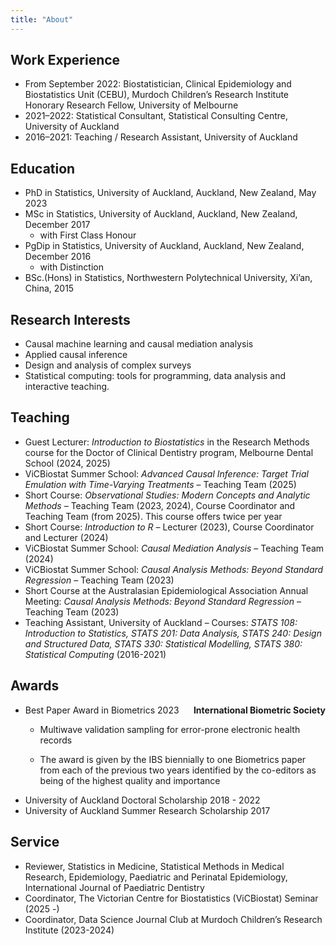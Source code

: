```yaml
---
title: "About"
---
```



## Work Experience
 * From September 2022: Biostatistician, Clinical Epidemiology and Biostatistics Unit (CEBU), Murdoch Children's Research Institute  
  Honorary Research Fellow, University of Melbourne  
 * 2021–2022: Statistical Consultant, Statistical Consulting Centre, University of Auckland  
 * 2016–2021: Teaching / Research Assistant, University of Auckland 

## Education

 * PhD in Statistics, University of Auckland,  Auckland, New Zealand, May 2023
 * MSc in Statistics, University of Auckland,  Auckland, New Zealand, December 2017
   - with First Class Honour
 * PgDip in Statistics, University of Auckland, Auckland, New Zealand, December 2016
   - with Distinction
 * BSc.(Hons) in Statistics, Northwestern Polytechnical University, Xi’an, China, 2015

## Research Interests

 * Causal machine learning and causal mediation analysis
 * Applied causal inference
 * Design and analysis of complex surveys
 * Statistical computing: tools for programming, data analysis and interactive teaching.

## Teaching 
 * Guest Lecturer: *Introduction to Biostatistics* in the Research Methods course for the Doctor of Clinical Dentistry program, Melbourne Dental School (2024, 2025)  
 * ViCBiostat Summer School: *Advanced Causal Inference: Target Trial Emulation with Time-Varying Treatments* – Teaching Team (2025)
 * Short Course: *Observational Studies: Modern Concepts and Analytic Methods* – Teaching Team (2023, 2024), Course Coordinator and Teaching Team (from 2025). This course offers twice per year
 * Short Course: *Introduction to R* – Lecturer (2023), Course Coordinator and Lecturer (2024)  
 * ViCBiostat Summer School: *Causal Mediation Analysis* – Teaching Team (2024)  
 * ViCBiostat Summer School: *Causal Analysis Methods: Beyond Standard Regression* – Teaching Team (2023)  
 * Short Course at the Australasian Epidemiological Association Annual Meeting: *Causal Analysis Methods: Beyond Standard Regression* – Teaching Team (2023)  
 * Teaching Assistant, University of Auckland – Courses: *STATS 108: Introduction to Statistics, STATS 201: Data Analysis, STATS 240: Design and Structured Data, STATS 330: Statistical Modelling, STATS 380: Statistical Computing* (2016-2021)



## Awards

 * <div style="display: flex; justify-content: space-between;">
    <div style="text-align: left;">Best Paper Award in Biometrics 2023</div>
    <div style="text-align: right;">**International Biometric Society**</div>
</div>
 
   - Multiwave validation sampling for error-prone electronic health records
   
   - The award is given by the IBS biennially to one Biometrics paper from each of the previous two years identified by the co-editors as being of the highest quality and importance

 * University of Auckland Doctoral Scholarship 2018 - 2022
 * University of Auckland Summer Research Scholarship 2017

## Service
 
 * Reviewer, Statistics in Medicine, Statistical Methods in Medical Research, Epidemiology, Paediatric and Perinatal Epidemiology, International Journal of Paediatric Dentistry 
 * Coordinator, The Victorian Centre for Biostatistics (ViCBiostat) Seminar (2025 -)
 * Coordinator, Data Science Journal Club at Murdoch Children's Research Institute (2023-2024)  
  
